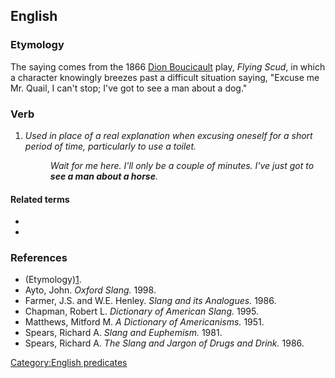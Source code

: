==English==

===Etymology===
The saying comes from the 1866 [[w:Dion Boucicault|Dion Boucicault]] play, ''Flying Scud'', in which a character knowingly breezes past a difficult situation saying, "Excuse me Mr. Quail, I can't stop; I've got to see a man about a dog."

===Verb===
{{head|en|verb|head=[[see]] a [[man]] about a [[horse]]}}

# {{label|en|slang|idiomatic|euphemistic}} ''Used in place of a real explanation when excusing oneself for a short period of time, particularly to use a toilet.''
#: ''Wait for me here. I'll only be a couple of minutes. I've just got to '''see a man about a horse'''.''

====Related terms====
* {{l|en|see a man about a dog}}
* {{l|en|see a man}}

===References===
* (Etymology)[http://www.joe-ks.com/phrases/phrasesS.htm].
* Ayto, John. ''Oxford Slang.'' 1998.
* Farmer, J.S. and W.E. Henley. ''Slang and its Analogues.'' 1986.
* Chapman, Robert L. ''Dictionary of American Slang.'' 1995.
* Matthews, Mitford M. ''A Dictionary of Americanisms.'' 1951.
* Spears, Richard A. ''Slang and Euphemism.'' 1981.
* Spears, Richard A. ''The Slang and Jargon of Drugs and Drink.'' 1986.

[[Category:English predicates]]